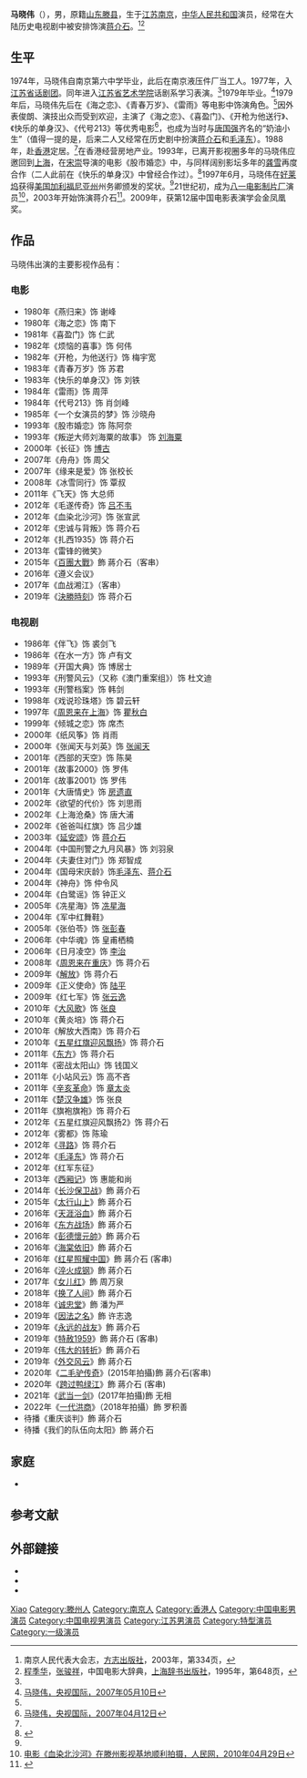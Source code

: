 {{otheruses|subject=中国大陆男演员|other=中华人民共和国首任[[国家卫生健康委员会|国家卫生健康委员会]]主任|马晓伟 (官员)}}
{{藝人
|姓名 = 马晓伟
|類型 = 男演员
|圖片 = 
|圖片尺寸 = 
|圖片簡介 = 
|國籍 = {{PRC}}
|民族 = 
|籍貫 = 
|出生日期 = {{birth date and age|1957|12|3}}
|出生地點 = {{CHN}}[[江苏省|江苏省]][[南京市|南京市]]
|逝世日期 = 
|逝世地點 = 
|教育程度 = 
|母校 = 
|宗教信仰 = 
|配偶 = 
|兒女 = 
|父母 = 
|代表作 = 
}}
'''马晓伟'''（{{bd|1957年|12月3日||}}），男，原籍[[山东|山东]][[滕县|滕县]]，生于[[江苏|江苏]][[南京|南京]]，[[中华人民共和国|中华人民共和国]]演员，经常在大陆历史电视剧中被安排饰演[[蒋介石|蒋介石]]。<ref>南京人民代表大会志，[[方志出版社|方志出版社]]，2003年，第334页，{{ISBN|7-80122-907-X}}</ref><ref name=cidian>[[程季华|程季华]]，[[张骏祥|张骏祥]]，中国电影大辞典，[[上海辞书出版社|上海辞书出版社]]，1995年，第648页，{{ISBN|978-7-5326-0326-8}}</ref>

== 生平 ==
1974年，马晓伟自南京第六中学毕业，此后在南京液压件厂当工人。1977年，入[[江苏省话剧团|江苏省话剧团]]。同年进入[[江苏省艺术学院|江苏省艺术学院]]话剧系学习表演。<ref name=cidian/>1979年毕业。<ref name=ysgj>[http://www.cctv.com/program/ljsy_new/20070510/103802.shtml 马晓伟，央视国际，2007年05月10日]</ref>1979年后，马晓伟先后在《海之恋》、《青春万岁》、《雷雨》等电影中饰演角色。<ref name=cidian/>因外表俊朗、演技出众而受到欢迎，主演了《海之恋》、《喜盈门》、《开枪为他送行》、《快乐的单身汉》、《代号213》等优秀电影<ref>[http://www.cctv.com/program/ljsy_new/20070412/103740.shtml 马晓伟，央视国际，2007年04月12日]</ref>，也成为当时与[[唐国强|唐国强]]齐名的“奶油小生”（值得一提的是，后来二人又经常在历史剧中扮演[[蒋介石|蒋介石]]和[[毛泽东|毛泽东]]）。1988年，赴[[香港|香港]]定居。<ref name=ysgj/>在香港经营房地产业。1993年，已离开影视圈多年的马晓伟应邀回到[[上海|上海]]，在[[宋崇|宋崇]]导演的电影《股市婚恋》中，与同样阔别影坛多年的[[龚雪|龚雪]]再度合作（二人此前在《快乐的单身汉》中曾经合作过）。<ref>{{Cite journal| doi = 10.16531/j.cnki.1000-8977.1994.02.013| issn = 1000-8977| issue = 02| pages = 17–18| last = 杨文明| title = 影后龚雪风韵依旧| journal = 当代电视| accessdate = 2022-02-18| date = 1994| url = https://kns.cnki.net/kcms/detail/detail.aspx?dbcode=CJFD&dbname=CJFD9495&filename=DDDS199402012}}</ref>1997年6月，马晓伟在[[好莱坞|好莱坞]]获得[[美国|美国]][[加利福尼亚州|加利福尼亚州]]州务卿{{link-en|江月桂|March Fong Eu}}颁发的奖状。<ref name=ysgj/>21世纪初，成为[[八一电影制片厂|八一电影制片厂]]演员<ref>[http://unn.people.com.cn/GB/22220/87925/87940/11489358.html 电影《血染北沙河》在滕州影视基地顺利拍摄，人民网，2010年04月29日]</ref>，2003年开始饰演蒋介石<ref>{{cite web|url=http://news.cctv.com/program/zjds/20040102/101982.shtml|title=《走进电视》2003年第51期——《延安颂》（下）|publisher=[[中国中央电视台|中国中央电视台]]|date=2004-01-02|accessdate=2022-04-10}}</ref>。2009年，获第12届中国电影表演学会金凤凰奖。

== 作品 ==
马晓伟出演的主要影视作品有：

=== 电影 ===
*1980年《燕归来》饰 谢峰
*1980年《海之恋》饰 南下
*1981年《喜盈门》饰 仁武
*1982年《烦恼的喜事》饰 何伟
*1982年《开枪，为他送行》饰 梅宇宽
*1983年《青春万岁》饰 苏君
*1983年《快乐的单身汉》饰 刘铁
*1984年《雷雨》饰 周萍
*1984年《代号213》饰 肖剑峰
*1985年《一个女演员的梦》饰 沙晓舟
*1993年《股市婚恋》饰 陈阿奈
*1993年《叛逆大师刘海粟的故事》 饰 [[刘海粟|刘海粟]]
*2000年《长征》饰 [[博古|博古]]
*2007年《舟舟》饰 周父
*2007年《缘来是爱》饰 张校长
*2008年《冰雪同行》饰 覃叔
*2011年《飞天》饰 大总师
*2012年《毛遂传奇》饰 [[吕不韦|吕不韦]]
*2012年《血染北沙河》饰 张宣武
*2012年《忠诚与背叛》饰 蒋介石
*2012年《扎西1935》饰 蒋介石
*2013年《雷锋的微笑》
*2015年《[[百团大战_(电影)|百團大戰]]》飾 蔣介石（客串）
*2016年《遵义会议》
*2017年《血战湘江》（客串）
*2019年《[[決勝時刻_(電影)|決勝時刻]]》饰 蒋介石

=== 电视剧 ===
*1986年《伴飞》饰 裘剑飞
*1986年《在水一方》饰 卢有文
*1989年《开国大典》饰 博居士
*1993年《刑警风云》（又称《澳门重案组》）饰 杜文迪
*1993年《刑警档案》饰 韩剑
*1998年《戏说珍珠塔》饰 碧云轩 
*1997年《[[周恩来在上海|周恩来在上海]]》饰 [[瞿秋白|瞿秋白]]
*1999年《倾城之恋》饰 席杰
*2000年《纸风筝》饰 肖雨
*2000年《张闻天与刘英》饰 [[张闻天|张闻天]]
*2001年《西部的天空》饰 陈昊
*2001年《故事2000》饰 罗伟
*2001年《故事2001》饰 罗伟
*2001年《大唐情史》饰 [[房遗直|房遗直]]
*2002年《欲望的代价》饰 刘思雨
*2002年《上海沧桑》饰 唐大浦
*2002年《爸爸叫红旗》饰 吕少雄
*2003年《[[延安頌_(電視劇)|延安颂]]》饰 [[蒋介石|蒋介石]]
*2004年《中国刑警之九月风暴》饰 刘羽泉
*2004年《夫妻住对门》饰 郑智成
*2004年《国母宋庆龄》饰[[毛泽东|毛泽东]]、[[蒋介石|蒋介石]]
*2004年《神舟》饰 仲令风
*2004年《白鹭谣》饰 钟正义
*2005年《冼星海》饰 [[冼星海|冼星海]]
*2004年《军中红舞鞋》
*2005年《张伯苓》饰 [[张彭春|张彭春]]
*2006年《中华魂》饰 皇甫栖楠
*2006年《日月凌空》饰 [[李治|李治]]
*2008年《[[周恩来在重庆|周恩来在重庆]]》饰 蒋介石
*2009年《[[解放_(電視劇)|解放]]》饰 蒋介石
*2009年《正义使命》饰 [[陆平|陆平]]
*2009年《红七军》饰 [[张云逸|张云逸]]
*2010年《[[大風歌_(電視劇)|大风歌]]》饰 [[张良|张良]]
*2010年《黄炎培》饰 蒋介石
*2010年《解放大西南》饰 蒋介石
*2010年《[[五星红旗迎风飘扬|五星红旗迎风飘扬]]》饰 蒋介石
*2011年《[[東方_(電視劇)|东方]]》饰 蒋介石
*2011年《密战太阳山》饰 钱国义
*2011年《小站风云》饰 高不吝
*2011年《[[辛亥革命_(電視劇)|辛亥革命]]》饰 [[章太炎|章太炎]]
*2011年《[[楚汉争雄|楚汉争雄]]》饰 张良
*2011年《旗袍旗袍》饰 蒋介石
*2012年《五星红旗迎风飘扬2》饰 蒋介石
*2012年《雾都》饰 陈瑜
*2012年《[[尋路_(電視劇)|寻路]]》饰 蒋介石
*2012年《[[毛澤東_(電視劇)|毛泽东]]》饰 蒋介石
*2012年《红军东征》
*2013年《[[西厢记_(2013年电视剧)|西厢记]]》饰 惠能和尚
*2014年《[[长沙保卫战_(电视剧)|长沙保卫战]]》飾 蔣介石
*2015年《[[太行山上_(電視劇)|太行山上]]》飾 蔣介石
*2016年《[[天涯浴血|天涯浴血]]》飾 蔣介石
*2016年《[[东方战场|东方战场]]》飾 蔣介石
*2016年《[[彭德懷元帥|彭德懷元帥]]》飾 蔣介石
*2016年《[[海棠依旧_(2016年电视剧)|海棠依旧]]》飾 蔣介石
*2016年《[[红星照耀中国_(电视剧)|红星照耀中国]]》飾 蔣介石 (客串)
*2016年《[[淬火成钢|淬火成钢]]》飾 蔣介石
*2017年《[[女儿红_(电视剧)|女儿红]]》飾 周万泉
*2018年《[[换了人间|换了人间]]》飾 蔣介石
*2018年《[[诚忠堂|诚忠堂]]》飾 潘为严
*2019年《[[因法之名|因法之名]]》飾 许志逸
*2019年《[[永远的战友|永远的战友]]》飾 蔣介石
*2019年《[[特赦1959|特赦1959]]》飾 蔣介石 (客串)
*2019年《[[伟大的转折|伟大的转折]]》飾 蔣介石
*2019年《[[外交风云_(电视剧)|外交风云]]》飾 蔣介石
*2020年《[[二毛驴传奇|二毛驴传奇]]》(2015年拍攝)飾 蔣介石(客串)
*2020年《[[跨过鸭绿江|跨过鸭绿江]]》飾 蔣介石 (客串)
*2021年《[[武当一剑|武当一剑]]》(2017年拍攝)飾 无相
*2022年《[[一代洪商|一代洪商]]》（2018年拍攝）飾 罗积善
*待播《重庆谈判》飾 蔣介石
*待播《我们的队伍向太阳》飾 蔣介石

== 家庭 ==
* {{Citation needed|父：[[马昭宏|马昭宏]]，[[山东|山东]][[滕县|滕县]]人，曾任[[南京市|南京市]]副市长、南京市人大常委会主任。|time=2022-02-17}}

== 参考文献 ==
{{reflist}}

==外部鏈接==
*{{Douban people}}
*{{IMDb name}}
*{{1905 star|id=3010927}}
{{中国电影金凤凰奖}}

{{Authority control}}
{{DEFAULTSORT:Ma马}}
[[Category:马姓|Xiao]]
[[Category:滕州人|Category:滕州人]]
[[Category:南京人|Category:南京人]]
[[Category:香港人|Category:香港人]]
[[Category:中国电影男演员|Category:中国电影男演员]]
[[Category:中国电视男演员|Category:中国电视男演员]]
[[Category:江苏男演员|Category:江苏男演员]]
[[Category:特型演员|Category:特型演员]]
[[Category:一级演员|Category:一级演员]]